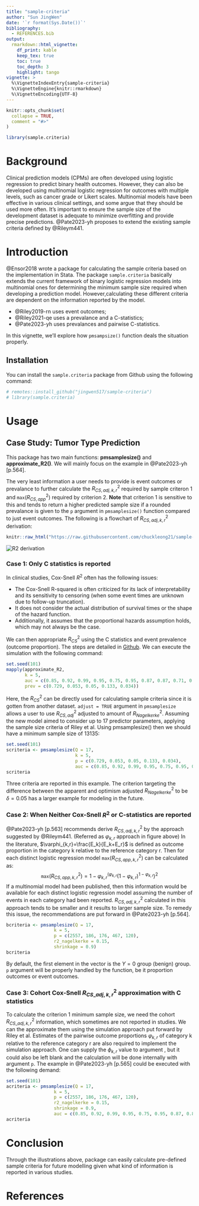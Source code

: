```yaml
---
title: "sample-criteria"
author: "Sun JingWen"
date: '`r format(Sys.Date())`'
bibliography: 
  - REFERENCES.bib
output: 
  rmarkdown::html_vignette: 
    df_print: kable
    keep_tex: true
    toc: true
    toc_depth: 3
    highlight: tango
vignette: >
  %\VignetteIndexEntry{sample-criteria}
  %\VignetteEngine{knitr::rmarkdown}
  %\VignetteEncoding{UTF-8}
---
```


```r
knitr::opts_chunk$set(
  collapse = TRUE,
  comment = "#>"
)
```

```r
library(sample.criteria)
```

# Background

Clinical prediction models (CPMs) are often developed using logistic regression to predict binary health outcomes. However, they can also be developed using multinomial logistic regression for outcomes with multiple levels, such as cancer grade or Likert scales. Multinomial models have been effective in various clinical settings, and some argue that they should be used more often. It's important to ensure the sample size of the development dataset is adequate to minimize overfitting and provide precise predictions. @Pate2023-yh proposes to extend the existing sample criteria defined by @Rileym441.

# Introduction

@Ensor2018 wrote a package for calculating the sample criteria based on the implementation in Stata. The package `sample.criteria` basically extends the current framework of binary logistic regression models into multinomial ones for determining the minimum sample size required when developing a prediction model. However,calculating these different criteria are dependent on the information reported by the model.  

- @Riley2019-rn uses event outcomes;
- @Riley2021-qe uses a prevalance and a C-statistics;
- @Pate2023-yh uses prevalances and pairwise C-statistics.

In this vignette, we'll explore how `pmsampsize()` function deals the situation properly.

## Installation

You can install the `sample.criteria` package from Github using the following command:

```r
# remotes::install_github("jingwen517/sample-criteria")
# library(sample.criteria)
```

# Usage

## Case Study: Tumor Type Prediction

This package has two main functions: **pmsamplesize()** and **approximate_R2()**. 
We will mainly focus on the example in @Pate2023-yh[p.564].

The very least information a user needs to provide is event outcomes or prevalance to further calculate the $R^2_{CS,adj,k,r}$ required by sample criteron 1 and $\texttt{max}(R^2_{CS,app})$ required by criterion 2. **Note** that criterion 1 is sensitive to this and tends to return a higher predicted sample size if a rounded prevalance is given to the `p` argument in `pmsamplesize()` function compared to just event outcomes. The following is a flowchart of $R^2_{CS,adj,k,r}$ derivation: 

```r
knitr::raw_html("https://raw.githubusercontent.com/chuckleong21/sample-criteria/main/vignettes/r2_derivation.png")
```

<img src="https://raw.githubusercontent.com/chuckleong21/sample-criteria/main/vignettes/r2_derivation.png" alt="R2 derivation">

### Case 1: Only C statistics is reported
In clinical studies, Cox-Snell $R^2$ often has the following issues: 

- The Cox-Snell R-squared is often criticized for its lack of interpretability and its sensitivity to censoring (when some event times are unknown due to follow-up truncation).
- It does not consider the actual distribution of survival times or the shape of the hazard function.
- Additionally, it assumes that the proportional hazards assumption holds, which may not always be the case.

We can then appropriate $R^2_{CS}$ using the C statistics and event prevalence (outcome proportion). The steps are detailed in [Github](https://github.com/alexpate30/MRC-multi-outcome/blob/394a236a83df524074197d9dc194fdafe96aad9c/Project%208%20Multinomial%20Sample%20Size/code/p3.1%20worked%20example.R#L142). We can execute the simulation with the following command: 

```r
set.seed(101)
mapply(approximate_R2, 
       k = 5, 
       auc = c(0.85, 0.92, 0.99, 0.95, 0.75, 0.95, 0.87, 0.87, 0.71, 0.82), 
       prev = c(0.729, 0.053, 0.05, 0.133, 0.034))
```
Here, the $R^2_{CS}$ can be directly used for calculating sample criteria since it is gotten from another dataset. `adjust = TRUE` argument in `pmsamplesize` allows a user to use $R^2_{CS,adj}$ adjusted to amount of $R^2_{Nagelkerke}$. Assuming the new model aimed to consider up to 17 predictor parameters, applying the sample size criteria of Riley et al. Using pmsamplesize() then we should have a minimum sample size of 13135:

```r
set.seed(101)
scriteria <- pmsamplesize(Q = 17, 
                          k = 5, 
                          p = c(0.729, 0.053, 0.05, 0.133, 0.034),
                          auc = c(0.85, 0.92, 0.99, 0.95, 0.75, 0.95, 0.87, 0.87, 0.71, 0.82))
scriteria 
```

Three criteria are reported in this example. The criterion targeting the difference between the apparent and optimism adjusted $R^2_{Nagelkerke}$ to be $\delta{}=0.05$ has a larger example for modeling in the future.

### Case 2: When Neither Cox-Snell $R^2$ or C-statistics are reported

@Pate2023-yh[p.563] recommends derive $R^2_{CS,adj,k,r}$ by the approach suggested by @Rileym441. (Referred as $\varphi_{k,r}$ approach in figure above)
In the literature, $\varphi_{k,r}=\frac{E_k}{E_k+E_r}$ is defined as outcome proportion in the category k relative to the reference category r. Then for
each distinct logistic regression model $\texttt{max}(R^2_{CS,app,k,r})$ can be calculated as: $$\texttt{max}(R^2_{CS,app,k,r})=1-\varphi_{k,r}^{(\varphi_{k,r}}(1-\varphi_{k,r})^{1-\varphi_{k,r}})^2$$
If a multinomial model had been published, then this information would be available for each distinct logistic regression model assuming the number of events in each category had been reported.
$R^2_{CS,adj,k,r}$ calculated in this approach tends to be smaller and it results to larger sample size. To remedy this issue, the recommendations are put forward in @Pate2023-yh[p.564].

```r
bcriteria <- pmsamplesize(Q = 17,
                  k = 5,
                  p = c(2557, 186, 176, 467, 120),
                  r2_nagelkerke = 0.15,
                  shrinkage = 0.9)
bcriteria
```

By default, the first element in the vector is the $Y=0$ group (benign) group. `p` argument will be properly handled by the function, be it proportion outcomes or event outcomes. 

### Case 3: Cohort Cox-Snell $R^2_{CS\_adj,k,r}$ approximation with C statistics
To calculate the criterion 1 minimum sample size, we need the cohort $R^2_{CS\_adj,k,r}$ information, which sometimes are not reported in studies. We can the approximate them using the simulation approach put forward by Riley et al. Estimates of the pairwise outcome proportions $\varphi_{k,r}$ of category k relative to the reference category r are also
required to implement the simulation approach. One can supply the $\phi_{k,r}$ value to argument \code{prev}, but it could also be left blank and the calculation will be done internally with argument `p`. The example in @Pate2023-yh[p.565] could be executed with the following demand: 

```r
set.seed(101)
acriteria <- pmsamplesize(Q = 17,
                  k = 5,
                  p = c(2557, 186, 176, 467, 120),
                  r2_nagelkerke = 0.15,
                  shrinkage = 0.9,
                  auc = c(0.85, 0.92, 0.99, 0.95, 0.75, 0.95, 0.87, 0.87, 0.71, 0.82))
acriteria
```



# Conclusion
Through the illustrations above, \code{sample.criteria} package can easily calculate pre-defined sample criteria for future modelling given what kind of information is reported in various studies.

# References
